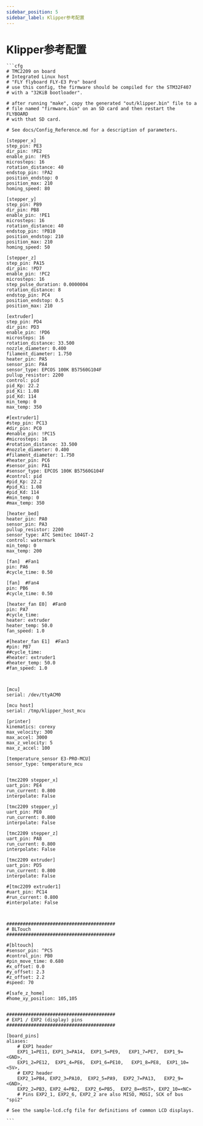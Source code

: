 ```yaml
---
sidebar_position: 5
sidebar_label: Klipper参考配置
---
```


# Klipper参考配置

    ```cfg
    # TMC2209 on board
    # Integrated Linux host
    # "FLY flyboard FLY-E3 Pro" board
    # use this config, the firmware should be compiled for the STM32F407
    # with a "32KiB bootloader".

    # after running "make", copy the generated "out/klipper.bin" file to a
    # file named "firmware.bin" on an SD card and then restart the FLYBOARD
    # with that SD card.

    # See docs/Config_Reference.md for a description of parameters.

    [stepper_x]
    step_pin: PE3
    dir_pin: !PE2
    enable_pin: !PE5
    microsteps: 16
    rotation_distance: 40
    endstop_pin: !PA2
    position_endstop: 0
    position_max: 210
    homing_speed: 80

    [stepper_y]
    step_pin: PB9
    dir_pin: PB8
    enable_pin: !PE1
    microsteps: 16
    rotation_distance: 40
    endstop_pin: !PB10
    position_endstop: 210
    position_max: 210
    homing_speed: 50

    [stepper_z]
    step_pin: PA15
    dir_pin: !PD7
    enable_pin: !PC2
    microsteps: 16
    step_pulse_duration: 0.0000004
    rotation_distance: 8
    endstop_pin: PC4
    position_endstop: 0.5
    position_max: 210

    [extruder]
    step_pin: PD4
    dir_pin: PD3
    enable_pin: !PD6
    microsteps: 16
    rotation_distance: 33.500
    nozzle_diameter: 0.400
    filament_diameter: 1.750
    heater_pin: PA5
    sensor_pin: PA4
    sensor_type: EPCOS 100K B57560G104F
    pullup_resistor: 2200
    control: pid
    pid_Kp: 22.2
    pid_Ki: 1.08
    pid_Kd: 114
    min_temp: 0
    max_temp: 350

    #[extruder1]
    #step_pin: PC13
    #dir_pin: PC0
    #enable_pin: !PC15
    #microsteps: 16
    #rotation_distance: 33.500
    #nozzle_diameter: 0.400
    #filament_diameter: 1.750
    #heater_pin: PC6
    #sensor_pin: PA1
    #sensor_type: EPCOS 100K B57560G104F
    #control: pid
    #pid_Kp: 22.2
    #pid_Ki: 1.08
    #pid_Kd: 114
    #min_temp: 0
    #max_temp: 350

    [heater_bed]
    heater_pin: PA0
    sensor_pin: PA3
    pullup_resistor: 2200
    sensor_type: ATC Semitec 104GT-2
    control: watermark
    min_temp: 0
    max_temp: 200

    [fan]  #Fan1
    pin: PA6
    #cycle_time: 0.50

    [fan]  #Fan4
    pin: PB6
    #cycle_time: 0.50

    [heater_fan E0]  #Fan0
    pin: PA7
    #cycle_time:
    heater: extruder
    heater_temp: 50.0
    fan_speed: 1.0

    #[heater_fan E1]  #Fan3
    #pin: PB7
    ##cycle_time:
    #heater: extruder1
    #heater_temp: 50.0
    #fan_speed: 1.0



    [mcu]
    serial: /dev/ttyACM0

    [mcu host]
    serial: /tmp/klipper_host_mcu

    [printer]
    kinematics: corexy
    max_velocity: 300
    max_accel: 3000
    max_z_velocity: 5
    max_z_accel: 100

    [temperature_sensor E3-PRO-MCU]
    sensor_type: temperature_mcu


    [tmc2209 stepper_x]
    uart_pin: PE4
    run_current: 0.800
    interpolate: False

    [tmc2209 stepper_y]
    uart_pin: PE0
    run_current: 0.800
    interpolate: False

    [tmc2209 stepper_z]
    uart_pin: PA8
    run_current: 0.800
    interpolate: False

    [tmc2209 extruder]
    uart_pin: PD5
    run_current: 0.800
    interpolate: False

    #[tmc2209 extruder1]
    #uart_pin: PC14
    #run_current: 0.800
    #interpolate: False



    ########################################
    # BLTouch
    ########################################

    #[bltouch]
    #sensor_pin: ^PC5
    #control_pin: PB0
    #pin_move_time: 0.680
    #x_offset: 0.0
    #y_offset: 2.3
    #z_offset: 2.2
    #speed: 70

    #[safe_z_home]
    #home_xy_position: 105,105


    ########################################
    # EXP1 / EXP2 (display) pins
    ########################################

    [board_pins]
    aliases:
        # EXP1 header
        EXP1_1=PE11, EXP1_3=PA14,  EXP1_5=PE9,   EXP1_7=PE7,  EXP1_9=<GND>,
        EXP1_2=PE12,  EXP1_4=PE6,  EXP1_6=PE10,   EXP1_8=PE8,  EXP1_10=<5V>,
        # EXP2 header
        EXP2_1=PB4, EXP2_3=PA10,  EXP2_5=PA9,  EXP2_7=PA13,   EXP2_9=<GND>,
        EXP2_2=PB3, EXP2_4=PB2,  EXP2_6=PB5,  EXP2_8=<RST>, EXP2_10=<NC>
        # Pins EXP2_1, EXP2_6, EXP2_2 are also MISO, MOSI, SCK of bus "spi2"

    # See the sample-lcd.cfg file for definitions of common LCD displays.

    ```
